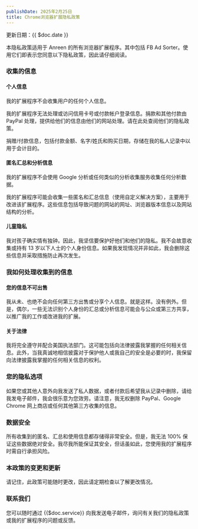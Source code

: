 ```yaml
---
publishDate: 2025年2月25日
title: Chrome浏览器扩展隐私政策
---
```


更新日期：{{ $doc.date }}

本隐私政策适用于 Anreen 的所有浏览器扩展程序。其中包括 FB Ad Sorter。使用它们即表示您同意以下隐私政策，因此请仔细阅读。

### 收集的信息
#### 个人信息
我的扩展程序不会收集用户的任何个人信息。

我的扩展程序无法处理或访问信用卡号或付款帐户登录信息。捐款和其他付款由 PayPal 处理，提供给他们的信息由他们的网站处理。请在此处查阅他们的隐私政策。

捐赠/付款信息，包括付款金额、名字/姓氏和购买日期，存储在我的私人记录中以用于会计目的。

#### 匿名汇总和分析信息
我的扩展程序不会使用 Google 分析或任何类似的分析收集服务收集任何分析数据。

我的扩展程序可能会收集一些匿名和汇总信息（使用自定义解决方案），主要用于改进该扩展程序。这些信息包括导致问题的网站的网址、浏览器版本信息以及网站结构的分析。

#### 儿童隐私
我对孩子确实情有独钟。因此，我坚信要保护好他们和他们的隐私。我不会故意收集或持有 13 岁以下人士的个人身份信息。如果我发现情况并非如此，我会删除这些信息并采取措施防止再次发生。

### 我如何处理收集到的信息
#### 您的信息不可出售
我从未、也绝不会向任何第三方出售或分享个人信息。就是这样。没有例外。但是，偶尔，一些无法识别个人身份的汇总或分析信息可能会与公众或第三方共享，以推广我的工作或改进我的扩展。

#### 关于法律
我将完全遵守并配合美国执法部门。这可能包括向法律披露我掌握的任何相关信息。此外，当我真诚地相信披露对于保护他人或我自己的安全是必要的时，我保留向法律披露我掌握的任何相关信息的权利。

### 您的隐私选项
如果您或其他人意外向我发送了私人数据，或者付款后希望我从记录中删除，请给我发电子邮件，我会很乐意为您效劳。请注意，我无权删除 PayPal、Google Chrome 网上商店或任何其他第三方收集的信息。

### 数据安全
所有收集到的匿名、汇总和使用信息都存储得非常安全。但是，我无法 100% 保证这些数据绝对安全。我尽我所能保证其安全，但话虽如此，您使用我的扩展程序时需自行承担风险。

### 本政策的变更和更新
请记住，此政策可能随时更改，因此请定期检查以了解更改情况。

### 联系我们
您可以随时通过 {{$doc.service}} 向我发送电子邮件，询问有关我们的隐私政策或我的扩展程序的问题或反馈。